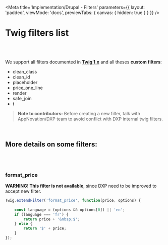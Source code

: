 
<Meta
    title='Implementation/Drupal - Filters'
    parameters={{ 
        layout: 'padded', 
        viewMode: 'docs',
        previewTabs: { canvas: { hidden: true } }
    }}
/>

# Twig filters list

<br/><br/>

We support all filters documented in **[Twig 1.x](https://twig.symfony.com/doc/1.x/)** and all theses **custom filters**:
- clean_class
- clean_id
- placeholder
- price_one_line
- render
- safe_join
- t

> **Note to contributors:** Before creating a new filter, talk with AppNovation/DXP team to avoid conflict with DXP internal twig filters.

<br/>

## More details on some filters:

<br/><br/>

### format_price

**WARNING! This filter is not available**, since DXP need to be improved to accept new filter.

```jsx
Twig.extendFilter('format_price', function(price, options) {
    
    const language = (options && options[0]) || 'en';
    if (language === 'fr') {
        return price + '&nbsp;$';
    } else {
        return '$' + price;
    }
});
```